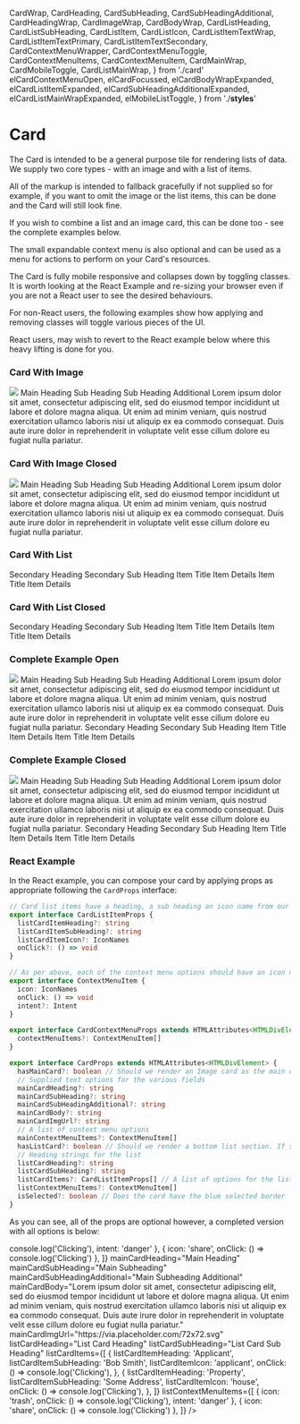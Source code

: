   CardWrap,
  CardHeading,
  CardSubHeading,
  CardSubHeadingAdditional,
  CardHeadingWrap,
  CardImageWrap,
  CardBodyWrap,
  CardListHeading,
  CardListSubHeading,
  CardListItem,
  CardListIcon,
  CardListItemTextWrap,
  CardListItemTextPrimary,
  CardListItemTextSecondary,
  CardContextMenuWrapper,
  CardContextMenuToggle,
  CardContextMenuItems,
  CardContextMenuItem,
  CardMainWrap,
  CardMobileToggle,
  CardListMainWrap,
} from './card'
  elCardContextMenuOpen,
  elCardFocussed,
  elCardBodyWrapExpanded,
  elCardListItemExpanded,
  elCardSubHeadingAdditionalExpanded,
  elCardListMainWrapExpanded,
  elMobileListToggle,
} from './__styles__'

<Meta title="V3/Card" />

# Card

The Card is intended to be a general purpose tile for rendering lists of data. We supply two core types - with an image and with a list of items.

All of the markup is intended to fallback gracefully if not supplied so for example, if you want to omit the image or the list items, this can be done and the Card will still look fine.

If you wish to combine a list and an image card, this can be done too - see the complete examples below.

The small expandable context menu is also optional and can be used as a menu for actions to perform on your Card's resources.

The Card is fully mobile responsive and collapses down by toggling classes. It is worth looking at the React Example and re-sizing your browser even if you are not a React user to see the desired behaviours.

For non-React users, the following examples show how applying and removing classes will toggle various pieces of the UI. 

React users, may wish to revert to the React example below where this heavy lifting is done for you.

### Card With Image

<Canvas>
  <Story name="Card With Image">
    <CardWrap className={elCardFocussed}>
      <CardContextMenuWrapper>
        <CardContextMenuToggle>
          <Icon icon="more" fontSize="1.25rem" />
        </CardContextMenuToggle>
        <CardContextMenuItems className={elCardContextMenuOpen}>
          <CardContextMenuItem>
            <Icon icon="close" />
          </CardContextMenuItem>
          <CardContextMenuItem>
            <Icon icon="trash" intent="danger" />
          </CardContextMenuItem>
          <CardContextMenuItem>
            <Icon icon="share" />
          </CardContextMenuItem>
        </CardContextMenuItems>
      </CardContextMenuWrapper>
      <CardMainWrap>
        <CardImageWrap>
          <img src="https://via.placeholder.com/72x72.svg" />
        </CardImageWrap>
        <CardHeadingWrap>
          <CardHeading>Main Heading</CardHeading>
          <CardSubHeading>Sub Heading</CardSubHeading>
          <CardSubHeadingAdditional className={elCardSubHeadingAdditionalExpanded}>
            Sub Heading Additional
          </CardSubHeadingAdditional>
        </CardHeadingWrap>
        <CardMobileToggle>
          <Icon icon="arrowUp" />
        </CardMobileToggle>
      </CardMainWrap>
      <CardBodyWrap className={elCardBodyWrapExpanded}>
        Lorem ipsum dolor sit amet, consectetur adipiscing elit, sed do eiusmod tempor incididunt ut labore et dolore
        magna aliqua. Ut enim ad minim veniam, quis nostrud exercitation ullamco laboris nisi ut aliquip ex ea commodo
        consequat. Duis aute irure dolor in reprehenderit in voluptate velit esse cillum dolore eu fugiat nulla
        pariatur.
      </CardBodyWrap>
    </CardWrap>
  </Story>
</Canvas>

<RenderHtmlMarkup component="V3/Card" story="Card With Image" />

### Card With Image Closed

<Canvas>
  <Story name="Card With Image Closed">
    <CardWrap>
      <CardContextMenuWrapper>
        <CardContextMenuToggle>
          <Icon icon="more" fontSize="1.25rem" />
        </CardContextMenuToggle>
        <CardContextMenuItems>
          <CardContextMenuItem>
            <Icon icon="close" />
          </CardContextMenuItem>
          <CardContextMenuItem>
            <Icon icon="trash" intent="danger" />
          </CardContextMenuItem>
          <CardContextMenuItem>
            <Icon icon="share" />
          </CardContextMenuItem>
        </CardContextMenuItems>
      </CardContextMenuWrapper>
      <CardMainWrap>
        <CardImageWrap>
          <img src="https://via.placeholder.com/72x72.svg" />
        </CardImageWrap>
        <CardHeadingWrap>
          <CardHeading>Main Heading</CardHeading>
          <CardSubHeading>Sub Heading</CardSubHeading>
          <CardSubHeadingAdditional>Sub Heading Additional</CardSubHeadingAdditional>
        </CardHeadingWrap>
        <CardMobileToggle>
          <Icon icon="arrowUp" />
        </CardMobileToggle>
      </CardMainWrap>
      <CardBodyWrap>
        Lorem ipsum dolor sit amet, consectetur adipiscing elit, sed do eiusmod tempor incididunt ut labore et dolore
        magna aliqua. Ut enim ad minim veniam, quis nostrud exercitation ullamco laboris nisi ut aliquip ex ea commodo
        consequat. Duis aute irure dolor in reprehenderit in voluptate velit esse cillum dolore eu fugiat nulla
        pariatur.
      </CardBodyWrap>
    </CardWrap>
  </Story>
</Canvas>

<RenderHtmlMarkup component="V3/Card" story="Card With Image Closed" />

### Card With List

<Canvas>
  <Story name="Card With List">
    <CardWrap className={elCardFocussed}>
      <CardListMainWrap className={elCardListMainWrapExpanded}>
        <CardContextMenuWrapper>
          <CardContextMenuToggle>
            <Icon icon="more" fontSize="1.25rem" />
          </CardContextMenuToggle>
          <CardContextMenuItems className={elCardContextMenuOpen}>
            <CardContextMenuItem>
              <Icon icon="close" />
            </CardContextMenuItem>
            <CardContextMenuItem>
              <Icon icon="trash" intent="danger" />
            </CardContextMenuItem>
            <CardContextMenuItem>
              <Icon icon="share" />
            </CardContextMenuItem>
          </CardContextMenuItems>
        </CardContextMenuWrapper>
        <CardListHeading>Secondary Heading</CardListHeading>
        <CardListSubHeading>Secondary Sub Heading</CardListSubHeading>
        <CardMobileToggle className={elMobileListToggle}>
          <Icon icon="arrowUp" />
        </CardMobileToggle>
      </CardListMainWrap>
      <CardListItem className={elCardListItemExpanded}>
        <CardListIcon>
          <Icon icon="house" />
        </CardListIcon>
        <CardListItemTextWrap>
          <CardListItemTextPrimary>Item Title</CardListItemTextPrimary>
          <CardListItemTextSecondary>Item Details</CardListItemTextSecondary>
        </CardListItemTextWrap>
      </CardListItem>
      <CardListItem className={elCardListItemExpanded}>
        <CardListIcon>
          <Icon icon="applicant" />
        </CardListIcon>
        <CardListItemTextWrap>
          <CardListItemTextPrimary>Item Title</CardListItemTextPrimary>
          <CardListItemTextSecondary>Item Details</CardListItemTextSecondary>
        </CardListItemTextWrap>
      </CardListItem>
    </CardWrap>
  </Story>
</Canvas>

<RenderHtmlMarkup component="V3/Card" story="Card With List" />

### Card With List Closed

<Canvas>
  <Story name="Card With List Closed">
    <CardWrap>
      <CardListMainWrap>
        <CardContextMenuWrapper>
          <CardContextMenuToggle>
            <Icon icon="more" fontSize="1.25rem" />
          </CardContextMenuToggle>
          <CardContextMenuItems>
            <CardContextMenuItem>
              <Icon icon="close" />
            </CardContextMenuItem>
            <CardContextMenuItem>
              <Icon icon="trash" intent="danger" />
            </CardContextMenuItem>
            <CardContextMenuItem>
              <Icon icon="share" />
            </CardContextMenuItem>
          </CardContextMenuItems>
        </CardContextMenuWrapper>
        <CardListHeading>Secondary Heading</CardListHeading>
        <CardListSubHeading>Secondary Sub Heading</CardListSubHeading>
        <CardMobileToggle>
          <Icon icon="arrowUp" />
        </CardMobileToggle>
      </CardListMainWrap>
      <CardListItem>
        <CardListIcon>
          <Icon icon="house" />
        </CardListIcon>
        <CardListItemTextWrap>
          <CardListItemTextPrimary>Item Title</CardListItemTextPrimary>
          <CardListItemTextSecondary>Item Details</CardListItemTextSecondary>
        </CardListItemTextWrap>
      </CardListItem>
      <CardListItem>
        <CardListIcon>
          <Icon icon="applicant" />
        </CardListIcon>
        <CardListItemTextWrap>
          <CardListItemTextPrimary>Item Title</CardListItemTextPrimary>
          <CardListItemTextSecondary>Item Details</CardListItemTextSecondary>
        </CardListItemTextWrap>
      </CardListItem>
    </CardWrap>
  </Story>
</Canvas>

<RenderHtmlMarkup component="V3/Card" story="Card With List Closed" />

### Complete Example Open

<Canvas>
  <Story name="Complete Example Open">
    <CardWrap className={elCardFocussed}>
      <CardContextMenuWrapper>
        <CardContextMenuToggle>
          <Icon icon="more" fontSize="1.25rem" />
        </CardContextMenuToggle>
        <CardContextMenuItems className={elCardContextMenuOpen}>
          <CardContextMenuItem>
            <Icon icon="close" />
          </CardContextMenuItem>
          <CardContextMenuItem>
            <Icon icon="trash" intent="danger" />
          </CardContextMenuItem>
          <CardContextMenuItem>
            <Icon icon="share" />
          </CardContextMenuItem>
        </CardContextMenuItems>
      </CardContextMenuWrapper>
      <CardMainWrap>
        <CardImageWrap>
          <img src="https://via.placeholder.com/72x72.svg" />
        </CardImageWrap>
        <CardHeadingWrap>
          <CardHeading>Main Heading</CardHeading>
          <CardSubHeading>Sub Heading</CardSubHeading>
          <CardSubHeadingAdditional className={elCardSubHeadingAdditionalExpanded}>
            Sub Heading Additional
          </CardSubHeadingAdditional>
        </CardHeadingWrap>
        <CardMobileToggle>
          <Icon icon="arrowUp" />
        </CardMobileToggle>
      </CardMainWrap>
      <CardBodyWrap className={cx(elMb5, elCardBodyWrapExpanded)}>
        Lorem ipsum dolor sit amet, consectetur adipiscing elit, sed do eiusmod tempor incididunt ut labore et dolore
        magna aliqua. Ut enim ad minim veniam, quis nostrud exercitation ullamco laboris nisi ut aliquip ex ea commodo
        consequat. Duis aute irure dolor in reprehenderit in voluptate velit esse cillum dolore eu fugiat nulla
        pariatur.
      </CardBodyWrap>
      <CardListMainWrap className={elCardListMainWrapExpanded}>
        <CardContextMenuWrapper>
          <CardContextMenuToggle>
            <Icon icon="more" fontSize="1.25rem" />
          </CardContextMenuToggle>
          <CardContextMenuItems className={elCardContextMenuOpen}>
            <CardContextMenuItem>
              <Icon icon="close" />
            </CardContextMenuItem>
            <CardContextMenuItem>
              <Icon icon="trash" intent="danger" />
            </CardContextMenuItem>
            <CardContextMenuItem>
              <Icon icon="share" />
            </CardContextMenuItem>
          </CardContextMenuItems>
        </CardContextMenuWrapper>
        <CardListHeading>Secondary Heading</CardListHeading>
        <CardListSubHeading>Secondary Sub Heading</CardListSubHeading>
        <CardMobileToggle className={elMobileListToggle}>
          <Icon icon="arrowUp" />
        </CardMobileToggle>
      </CardListMainWrap>
      <CardListItem className={elCardListItemExpanded}>
        <CardListIcon>
          <Icon icon="house" />
        </CardListIcon>
        <CardListItemTextWrap>
          <CardListItemTextPrimary>Item Title</CardListItemTextPrimary>
          <CardListItemTextSecondary>Item Details</CardListItemTextSecondary>
        </CardListItemTextWrap>
      </CardListItem>
      <CardListItem className={elCardListItemExpanded}>
        <CardListIcon>
          <Icon icon="applicant" />
        </CardListIcon>
        <CardListItemTextWrap>
          <CardListItemTextPrimary>Item Title</CardListItemTextPrimary>
          <CardListItemTextSecondary>Item Details</CardListItemTextSecondary>
        </CardListItemTextWrap>
      </CardListItem>
    </CardWrap>
  </Story>
</Canvas>

<RenderHtmlMarkup component="V3/Card" story="Complete Example Open" />

### Complete Example Closed

<Canvas>
  <Story name="Complete Example Closed">
    <CardWrap>
      <CardContextMenuWrapper>
        <CardContextMenuToggle>
          <Icon icon="more" fontSize="1.25rem" />
        </CardContextMenuToggle>
        <CardContextMenuItems>
          <CardContextMenuItem>
            <Icon icon="close" />
          </CardContextMenuItem>
          <CardContextMenuItem>
            <Icon icon="trash" intent="danger" />
          </CardContextMenuItem>
          <CardContextMenuItem>
            <Icon icon="share" />
          </CardContextMenuItem>
        </CardContextMenuItems>
      </CardContextMenuWrapper>
      <CardMainWrap>
        <CardImageWrap>
          <img src="https://via.placeholder.com/72x72.svg" />
        </CardImageWrap>
        <CardHeadingWrap>
          <CardHeading>Main Heading</CardHeading>
          <CardSubHeading>Sub Heading</CardSubHeading>
          <CardSubHeadingAdditional>Sub Heading Additional</CardSubHeadingAdditional>
        </CardHeadingWrap>
        <CardMobileToggle>
          <Icon icon="arrowUp" />
        </CardMobileToggle>
      </CardMainWrap>
      <CardBodyWrap className={elMb5}>
        Lorem ipsum dolor sit amet, consectetur adipiscing elit, sed do eiusmod tempor incididunt ut labore et dolore
        magna aliqua. Ut enim ad minim veniam, quis nostrud exercitation ullamco laboris nisi ut aliquip ex ea commodo
        consequat. Duis aute irure dolor in reprehenderit in voluptate velit esse cillum dolore eu fugiat nulla
        pariatur.
      </CardBodyWrap>
      <CardListMainWrap>
        <CardContextMenuWrapper>
          <CardContextMenuToggle>
            <Icon icon="more" fontSize="1.25rem" />
          </CardContextMenuToggle>
          <CardContextMenuItems>
            <CardContextMenuItem>
              <Icon icon="close" />
            </CardContextMenuItem>
            <CardContextMenuItem>
              <Icon icon="trash" intent="danger" />
            </CardContextMenuItem>
            <CardContextMenuItem>
              <Icon icon="share" />
            </CardContextMenuItem>
          </CardContextMenuItems>
        </CardContextMenuWrapper>
        <CardListHeading>Secondary Heading</CardListHeading>
        <CardListSubHeading>Secondary Sub Heading</CardListSubHeading>
        <CardMobileToggle className={elMobileListToggle}>
          <Icon icon="arrowUp" />
        </CardMobileToggle>
      </CardListMainWrap>
      <CardListItem>
        <CardListIcon>
          <Icon icon="house" />
        </CardListIcon>
        <CardListItemTextWrap>
          <CardListItemTextPrimary>Item Title</CardListItemTextPrimary>
          <CardListItemTextSecondary>Item Details</CardListItemTextSecondary>
        </CardListItemTextWrap>
      </CardListItem>
      <CardListItem>
        <CardListIcon>
          <Icon icon="applicant" />
        </CardListIcon>
        <CardListItemTextWrap>
          <CardListItemTextPrimary>Item Title</CardListItemTextPrimary>
          <CardListItemTextSecondary>Item Details</CardListItemTextSecondary>
        </CardListItemTextWrap>
      </CardListItem>
    </CardWrap>
  </Story>
</Canvas>

<RenderHtmlMarkup component="V3/Card" story="Complete Example Closed" />

### React Example

In the React example, you can compose your card by applying props as appropriate following the `CardProps` interface:

```ts
// Card list items have a heading, a sub heading an icon name from our icon list and an onClick action
export interface CardListItemProps {
  listCardItemHeading?: string
  listCardItemSubHeading?: string
  listCardItemIcon?: IconNames
  onClick?: () => void
}

// As per above, each of the context menu options should have an icon name, a click action and optionally, an intent for example "danger", will render a red icon
export interface ContextMenuItem {
  icon: IconNames
  onClick: () => void
  intent?: Intent
}

export interface CardContextMenuProps extends HTMLAttributes<HTMLDivElement> {
  contextMenuItems?: ContextMenuItem[]
}

export interface CardProps extends HTMLAttributes<HTMLDivElement> {
  hasMainCard?: boolean // Should we render an Image card as the main card?
  // Supplied text options for the various fields
  mainCardHeading?: string
  mainCardSubHeading?: string
  mainCardSubHeadingAdditional?: string
  mainCardBody?: string
  mainCardImgUrl?: string
  // A list of context menu options
  mainContextMenuItems?: ContextMenuItem[]
  hasListCard?: boolean // Should we render a bottom list section. If supplied without hasMainCard, will just render a list
  // Heading strings for the list
  listCardHeading?: string 
  listCardSubHeading?: string
  listCardItems?: CardListItemProps[] // A list of options for the list - see CardList item above
  listContextMenuItems?: ContextMenuItem[]
  isSelected?: boolean // Does the card have the blue selected border
}

```

As you can see, all of the props are optional however, a completed version with all options is below:

<Canvas>
  <Story name="React Example">
    <MediaStateProvider>
      <Card
        hasMainCard
        hasListCard
        mainContextMenuItems={[
          { icon: 'trash', onClick: () => console.log('Clicking'), intent: 'danger' },
          { icon: 'share', onClick: () => console.log('Clicking') },
        ]}
        mainCardHeading="Main Heading"
        mainCardSubHeading="Main Subheading"
        mainCardSubHeadingAdditional="Main Subheading Additional"
        mainCardBody="Lorem ipsum dolor sit amet, consectetur adipiscing elit, sed do eiusmod tempor incididunt ut labore et dolore magna aliqua. Ut enim ad minim veniam, quis nostrud exercitation ullamco laboris nisi ut aliquip ex ea commodo consequat. Duis aute irure dolor in reprehenderit in voluptate velit esse cillum dolore eu fugiat nulla pariatur."
        mainCardImgUrl="https://via.placeholder.com/72x72.svg"
        listCardHeading="List Card Heading"
        listCardSubHeading="List Card Sub Heading"
        listCardItems={[
          {
            listCardItemHeading: 'Applicant',
            listCardItemSubHeading: 'Bob Smith',
            listCardItemIcon: 'applicant',
            onClick: () => console.log('Clicking'),
          },
          {
            listCardItemHeading: 'Property',
            listCardItemSubHeading: 'Some Address',
            listCardItemIcon: 'house',
            onClick: () => console.log('Clicking'),
          },
        ]}
        listContextMenuItems={[
          { icon: 'trash', onClick: () => console.log('Clicking'), intent: 'danger' },
          { icon: 'share', onClick: () => console.log('Clicking') },
        ]}
      />
    </MediaStateProvider>
  </Story>
</Canvas>

<RenderHtmlMarkup component="V3/Card" story="React Example" />
